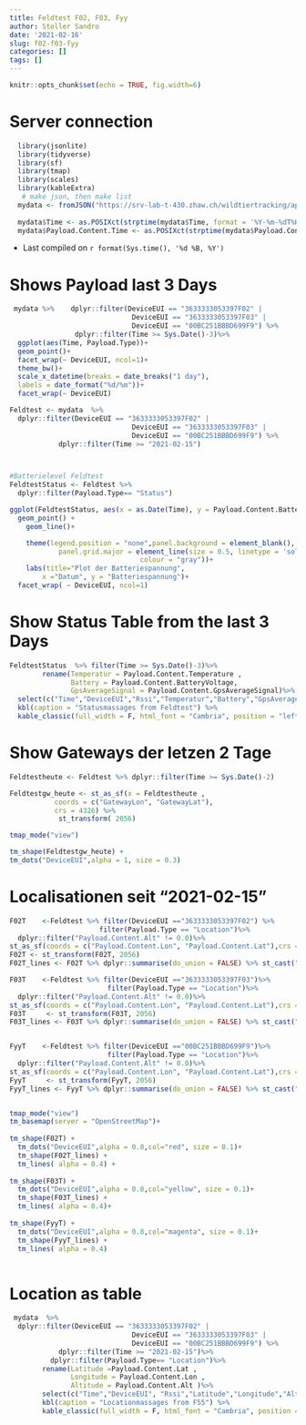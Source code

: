 ```yaml
---
title: Feldtest F02, F03, Fyy
author: Stoller Sandro
date: '2021-02-16'
slug: f02-f03-fyy
categories: []
tags: []
---
```




```r
knitr::opts_chunk$set(echo = TRUE, fig.width=6)
```



# Server connection
```r
  library(jsonlite)
  library(tidyverse)
  library(sf)
  library(tmap)
  library(scales) 
  library(kableExtra)
   # make json, then make list
  mydata <- fromJSON("https://srv-lab-t-430.zhaw.ch/wildtiertracking/api/parsed-data/json", flatten = TRUE)
  
  mydata$Time <- as.POSIXct(strptime(mydata$Time, format = '%Y-%m-%dT%H:%M:%S'), format = '%Y-%m-%dT%H:%M:%S')
  mydata$Payload.Content.Time <- as.POSIXct(strptime(mydata$Payload.Content.Time , format = '%Y-%m-%dT%H:%M:%S'), format = '%Y-%m-%dT%H:%M:%S')

```
- Last compiled on `r format(Sys.time(), '%d %B, %Y')`

# Shows Payload last 3 Days
```r

 mydata %>%    dplyr::filter(DeviceEUI == "3633333053397F02" | 
                              DeviceEUI == "3633333053397F03" | 
                              DeviceEUI == "00BC251BBBD699F9") %>%
                dplyr::filter(Time >= Sys.Date()-3)%>%
  ggplot(aes(Time, Payload.Type))+
  geom_point()+
  facet_wrap(~ DeviceEUI, ncol=1)+
  theme_bw()+
  scale_x_datetime(breaks = date_breaks("1 day"),
  labels = date_format("%d/%m"))+
  facet_wrap(~ DeviceEUI)


```
 

```r

Feldtest <- mydata  %>%
  dplyr::filter(DeviceEUI == "3633333053397F02" | 
                              DeviceEUI == "3633333053397F03" | 
                              DeviceEUI == "00BC251BBBD699F9") %>%
            dplyr::filter(Time >= "2021-02-15")



#Batterielevel Feldtest
FeldtestStatus <- Feldtest %>% 
  dplyr::filter(Payload.Type== "Status")  

ggplot(FeldtestStatus, aes(x = as.Date(Time), y = Payload.Content.BatteryVoltage, colour = DeviceEUI)) +
  geom_point() +
    geom_line()+

    theme(legend.position = "none",panel.background = element_blank(),
            panel.grid.major = element_line(size = 0.5, linetype = 'solid',
                                colour = "gray"))+
    labs(title="Plot der Batteriespannung",
        x ="Datum", y = "Batteriespannung")+
  facet_wrap( ~ DeviceEUI, ncol=1)
```
# Show Status Table from the last 3 Days

```r

FeldtestStatus  %>% filter(Time >= Sys.Date()-3)%>%
        rename(Temperatur = Payload.Content.Temperature , 
               Battery = Payload.Content.BatteryVoltage,
               GpsAverageSignal = Payload.Content.GpsAverageSignal)%>%
  select(c("Time","DeviceEUI","Rssi","Temperatur","Battery","GpsAverageSignal"))%>%
  kbl(caption = "Statusmassages from Feldtest") %>%
  kable_classic(full_width = F, html_font = "Cambria", position = "left")
```
    
    
    

# Show Gateways der letzen 2 Tage
```r
Feldtestheute <- Feldtest %>% dplyr::filter(Time >= Sys.Date()-2) 

Feldtestgw_heute <- st_as_sf(x = Feldtestheute ,                         
           coords = c("GatewayLon", "GatewayLat"),
           crs = 4326) %>% 
            st_transform( 2056)

tmap_mode("view")

tm_shape(Feldtestgw_heute) +
tm_dots("DeviceEUI",alpha = 1, size = 0.3)
```
    

# Localisationen seit "2021-02-15" 
```r

F02T	<-Feldtest %>% filter(DeviceEUI =="3633333053397F02") %>% 
                      filter(Payload.Type == "Location")%>%
  dplyr::filter("Payload.Content.Alt" != 0.0)%>%
st_as_sf(coords = c("Payload.Content.Lon", "Payload.Content.Lat"),crs = 4326)
F02T <- st_transform(F02T, 2056)
F02T_lines <- F02T %>% dplyr::summarise(do_union = FALSE) %>% st_cast("LINESTRING")

F03T	<-Feldtest %>% filter(DeviceEUI =="3633333053397F03")%>%
                        filter(Payload.Type == "Location")%>%
  dplyr::filter("Payload.Content.Alt" != 0.0)%>%
st_as_sf(coords = c("Payload.Content.Lon", "Payload.Content.Lat"),crs = 4326)
F03T	 <- st_transform(F03T, 2056)
F03T_lines <- F03T %>% dplyr::summarise(do_union = FALSE) %>% st_cast("LINESTRING")


FyyT	<-Feldtest %>% filter(DeviceEUI =="00BC251BBBD699F9")%>%
                        filter(Payload.Type == "Location")%>%
  dplyr::filter("Payload.Content.Alt" != 0.0)%>%
st_as_sf(coords = c("Payload.Content.Lon", "Payload.Content.Lat"),crs = 4326)
FyyT	 <- st_transform(FyyT, 2056)
FyyT_lines <- FyyT %>% dplyr::summarise(do_union = FALSE) %>% st_cast("LINESTRING")


tmap_mode("view")
tm_basemap(server = "OpenStreetMap")+
  
tm_shape(F02T) +
  tm_dots("DeviceEUI",alpha = 0.8,col="red", size = 0.1)+
  tm_shape(F02T_lines) +
  tm_lines( alpha = 0.4) +
  
tm_shape(F03T) +
  tm_dots("DeviceEUI",alpha = 0.8,col="yellow", size = 0.1)+
  tm_shape(F03T_lines) +
  tm_lines( alpha = 0.4)+
  
tm_shape(FyyT) +
  tm_dots("DeviceEUI",alpha = 0.8,col="magenta", size = 0.1)+
  tm_shape(FyyT_lines) +
  tm_lines( alpha = 0.4)   
  
```

# Location as table

```r
 mydata  %>%
  dplyr::filter(DeviceEUI == "3633333053397F02" | 
                              DeviceEUI == "3633333053397F03" | 
                              DeviceEUI == "00BC251BBBD699F9") %>%
            dplyr::filter(Time >= "2021-02-15")%>% 
          dplyr::filter(Payload.Type== "Location")%>%
        rename(Latitude =Payload.Content.Lat , 
               Longitude = Payload.Content.Lon ,
               Altitude = Payload.Content.Alt )%>%
        select(c("Time","DeviceEUI", "Rssi","Latitude","Longitude","Altitude"))%>%
        kbl(caption = "Locationmassages from F55") %>%
        kable_classic(full_width = F, html_font = "Cambria", position = "left") 
```

